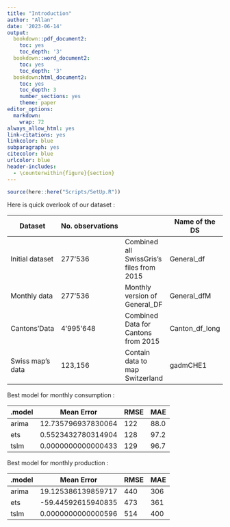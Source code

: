 ```yaml
---
title: "Introduction"
author: "Allan"
date: '2023-06-14'
output:
  bookdown::pdf_document2:
    toc: yes
    toc_depth: '3'
  bookdown::word_document2:
    toc: yes
    toc_depth: '3'
  bookdown:html_document2:
    toc: yes
    toc_depth: 3
    number_sections: yes
    theme: paper
editor_options:
  markdown:
    wrap: 72
always_allow_html: yes
link-citations: yes
linkcolor: blue
subparagraph: yes
citecolor: blue
urlcolor: blue
header-includes:
  - \counterwithin{figure}{section}
---
```



```r
source(here::here("Scripts/SetUp.R"))
```
 
Here is quick overlook of our dataset :

| Dataset          | No. observations |                                                     | Name of the DS  |
|--------------|--------------|-------------------------------|--------------|
| Initial dataset  | 277'536          | Combined all SwissGris's files from 2015            | General_df      |
| Monthly data     | 277'536          | Monthly version of General_DF                       | General_dfM     |
| Cantons'Data     | 4'995'648        | Combined Data for Cantons from 2015                 | Canton_df_long  |
| Swiss map's data | 123,156          | Contain data to map Switzerland                     | gadmCHE1        |


Best model for monthly consumption :

|.model|     Mean Error      | RMSE    | MAE  |
|-----|--------------|-----------------|------|
| arima | 12.735796937830064 | 122     | 88.0 |
| ets   | 0.5523432780314904 | 128     | 97.2 |
| tslm  | 0.0000000000000433 | 129     | 96.7 |


Best model for monthly production :

|.model|     Mean Error      | RMSE    | MAE  |
|-----|--------------|-----------------|------|
| arima | 19.125386139859717 | 440     | 306  |
| ets   | -59.44592615940835 | 473     | 361  |
| tslm  | 0.0000000000000596 | 514     | 400  |


